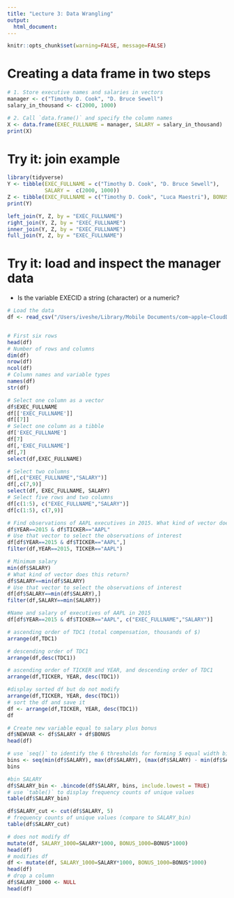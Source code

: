 ```yaml
---
title: "Lecture 3: Data Wrangling"
output:
  html_document:
---
```


```r
knitr::opts_chunk$set(warning=FALSE, message=FALSE)
```

# Creating a data frame in two steps

```r
# 1. Store executive names and salaries in vectors
manager <- c("Timothy D. Cook", "D. Bruce Sewell")
salary_in_thousand <- c(2000, 1000)

# 2. Call `data.frame()` and specify the column names
X <- data.frame(EXEC_FULLNAME = manager, SALARY = salary_in_thousand)
print(X)
```


# Try it: join example

```r
library(tidyverse)
Y <- tibble(EXEC_FULLNAME = c("Timothy D. Cook", "D. Bruce Sewell"), 
            SALARY =  c(2000, 1000))
Z <- tibble(EXEC_FULLNAME = c("Timothy D. Cook", "Luca Maestri"), BONUS = c(0,0))
print(Y)
```

```r
left_join(Y, Z, by = "EXEC_FULLNAME")
right_join(Y, Z, by = "EXEC_FULLNAME")
inner_join(Y, Z, by = "EXEC_FULLNAME")
full_join(Y, Z, by = "EXEC_FULLNAME")

```


# Try it: load and inspect the manager data

- Is the variable EXECID a string (character) or a numeric?

```r
# Load the data 
df <- read_csv("/Users/iveshe/Library/Mobile Documents/com~apple~CloudDocs/Term 1/FIN 550/Lec/lec-03/manager.csv")


# First six rows
head(df)
# Number of rows and columns
dim(df)
nrow(df)
ncol(df)
# Column names and variable types
names(df)
str(df)
```

```r
# Select one column as a vector
df$EXEC_FULLNAME
df[['EXEC_FULLNAME']]
df[[7]]
# Select one column as a tibble
df['EXEC_FULLNAME']
df[7]
df[,'EXEC_FULLNAME']
df[,7]
select(df,EXEC_FULLNAME)

```

```r
# Select two columns
df[,c("EXEC_FULLNAME","SALARY")]
df[,c(7,9)]
select(df, EXEC_FULLNAME, SALARY)
# Select five rows and two columns
df[c(1:5), c("EXEC_FULLNAME","SALARY")]
df[c(1:5), c(7,9)]

```

```r
# Find observations of AAPL executives in 2015. What kind of vector does this return?
df$YEAR==2015 & df$TICKER=="AAPL"
# Use that vector to select the observations of interest
df[df$YEAR==2015 & df$TICKER=="AAPL",]
filter(df,YEAR==2015, TICKER=="AAPL")
```

```r
# Minimum salary
min(df$SALARY)
# What kind of vector does this return?
df$SALARY==min(df$SALARY)
# Use that vector to select the observations of interest
df[df$SALARY==min(df$SALARY),]
filter(df,SALARY==min(SALARY))
```

```r
#Name and salary of executives of AAPL in 2015
df[df$YEAR==2015 & df$TICKER=="AAPL", c("EXEC_FULLNAME","SALARY")]
```

```r
# ascending order of TDC1 (total compensation, thousands of $)
arrange(df,TDC1)
```

```r
# descending order of TDC1
arrange(df,desc(TDC1))
```

```r
# ascending order of TICKER and YEAR, and descending order of TDC1
arrange(df,TICKER, YEAR, desc(TDC1))
```

```r
#display sorted df but do not modify
arrange(df,TICKER, YEAR, desc(TDC1))
# sort the df and save it
df <- arrange(df,TICKER, YEAR, desc(TDC1))
df
```

```r
# Create new variable equal to salary plus bonus
df$NEWVAR <- df$SALARY + df$BONUS
head(df)
```

```r
# use `seq()` to identify the 6 thresholds for forming 5 equal width bins
bins <- seq(min(df$SALARY), max(df$SALARY), (max(df$SALARY) - min(df$SALARY))/5)
bins
```

```r
#bin SALARY
df$SALARY_bin <- .bincode(df$SALARY, bins, include.lowest = TRUE)
# use `table()` to display frequency counts of unique values
table(df$SALARY_bin)
```

```r
df$SALARY_cut <- cut(df$SALARY, 5)
# frequency counts of unique values (compare to SALARY_bin)
table(df$SALARY_cut)

```


```r
# does not modify df
mutate(df, SALARY_1000=SALARY*1000, BONUS_1000=BONUS*1000)
head(df)
# modifies df
df <- mutate(df, SALARY_1000=SALARY*1000, BONUS_1000=BONUS*1000)
head(df)
# drop a column
df$SALARY_1000 <- NULL
head(df)

```





